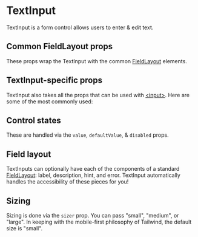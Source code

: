 


<Meta title="Components/TextInput" of={Stories} />

# TextInput

TextInput is a form control allows users to enter & edit text.

## Common FieldLayout props

These props wrap the TextInput with the common
[FieldLayout](/?path=/docs/components-fieldlayout--docs) elements.

<ArgTypes of={FieldControl} sort="requiredFirst" />

## TextInput-specific props

TextInput also takes all the props that can be used with
[&lt;input&gt;](https://react.dev/reference/react-dom/components/input). Here
are some of the most commonly used:

<ArgTypes of={PureTextInput} sort="requiredFirst" />

## Control states

These are handled via the `value`, `defaultValue`, & `disabled` props.

<Canvas of={Stories.AllControlStates} sourceState="shown" />

## Field layout

TextInputs can optionally have each of the components of a standard
[FieldLayout](/?path=/docs/components-fieldlayout--docs): label, description,
hint, and error. TextInput automatically handles the accessibility of these
pieces for you!

<Canvas of={Stories.FieldLayout} sourceState="shown" />

## Sizing

Sizing is done via the `sizer` prop. You can pass "small", "medium", or "large".
In keeping with the mobile-first philosophy of Tailwind, the default size is
"small".

<Canvas of={Stories.AllSizes} sourceState="shown" />
